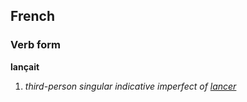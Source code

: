==French==
===Verb form===
'''lançait'''

# ''third-person singular indicative imperfect of [[lancer]]''